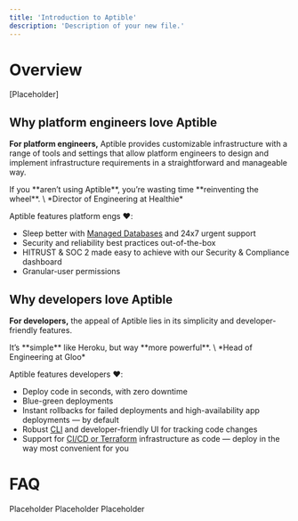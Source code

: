```yaml
---
title: 'Introduction to Aptible'
description: 'Description of your new file.'
---
```

# Overview
[Placeholder]

## Why platform engineers love Aptible
**For platform engineers,** Aptible provides customizable infrastructure with a range of tools and settings that allow platform engineers to design and implement infrastructure requirements in a straightforward and manageable way.

<Card title="" icon="quote-left" iconType="duotone" href="https://www.aptible.com/customers/healthie">
If you **aren’t using Aptible**, you’re wasting time **reinventing the wheel**.
\
*Director of Engineering at Healthie*
</Card>

Aptible features platform engs ❤️:

- Sleep better with [Managed Databases]() and 24x7 urgent support
- Security and reliability best practices out-of-the-box
- HITRUST & SOC 2 made easy to achieve with our Security & Compliance dashboard
- Granular-user permissions


## Why developers love Aptible
**For developers,** the appeal of Aptible lies in its simplicity and developer-friendly features. 

<Card title="" icon="quote-left" iconType="duotone" href="https://www.aptible.com/customers/gloo">
 It’s **simple** like Heroku, but way **more powerful**. 
 \
 *Head of Engineering at Gloo*
</Card>

Aptible features developers ❤️:

- Deploy code in seconds, with zero downtime
- Blue-green deployments
- Instant rollbacks for failed deployments and high-availability app deployments — by default
- Robust [CLI]() and developer-friendly UI for tracking code changes
- Support for [CI/CD or Terraform]() infrastructure as code — deploy in the way most convenient for you


# FAQ

<AccordionGroup>
  <Accordion title="What's the difference between hosting in Aptible versus my own account?">
  Placeholder
  </Accordion>
  <Accordion title="What is the underlying infrastructure for resources deployed in Aptible's cloud?">
  Placeholder
  </Accordion>
  <Accordion title="Does Aptible offer free trials?">
  Placeholder
  </Accordion>
  
</AccordionGroup>
